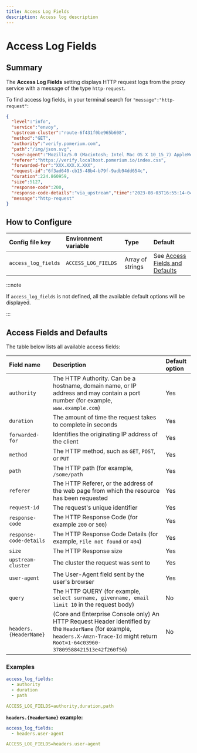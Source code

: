 ```yaml
---
title: Access Log Fields
description: Access log description
---
```



# Access Log Fields

## Summary

The **Access Log Fields** setting displays HTTP request logs from the proxy service with a message of the type `http-request`.

To find access log fields, in your terminal search for `"message":"http-request"`:

```json
{
  "level":"info",
  "service":"envoy",
  "upstream-cluster":"route-6f431f0be965b608",
  "method":"GET",
  "authority":"verify.pomerium.com",
  "path":"/img/json.svg",
  "user-agent":"Mozilla/5.0 (Macintosh; Intel Mac OS X 10_15_7) AppleWebKit/537.36 (KHTML, like Gecko) Chrome/115.0.0.0 Safari/537.36",
  "referer":"https://verify.localhost.pomerium.io/index.css",
  "forwarded-for":"XXX.XXX.X.XXX",
  "request-id":"6f3ad640-cb15-48b4-b79f-9adb94dd654c",
  "duration":224.860959,
  "size":5127,
  "response-code":200,
  "response-code-details":"via_upstream","time":"2023-08-03T16:55:14-04:00",
  "message":"http-request"
}
```


## How to Configure

<Tabs>
<TabItem label="Core" value="Core">

| **Config file key** | **Environment variable** | **Type** | **Default** |
| :--- | :--- | :--- | :--- |
| `access_log_fields` | `ACCESS_LOG_FIELDS` | Array of strings | See [Access Fields and Defaults](#access-fields-and-defaults) |

</TabItem>
<TabItem label="Enterprise" value="Enterprise"></TabItem>
<TabItem label="Kubernetes" value="Kubernetes"></TabItem>
</Tabs>

:::note

If `access_log_fields` is not defined, all the available default options will be displayed.

:::

## Access Fields and Defaults

The table below lists all available access fields:

| **Field name** | **Description** | **Default option** |
| :--- | :--- | :--- |
| `authority` |  The HTTP Authority. Can be a hostname, domain name, or IP address and may contain a port number (for example, `www.example.com`) | Yes |
| `duration` | The amount of time the request takes to complete in seconds | Yes |
| `forwarded-for` | Identifies the originating IP address of the client | Yes |
| `method` | The HTTP method, such as `GET`, `POST`, or `PUT` | Yes |
| `path` | The HTTP path (for example, `/some/path` | Yes |
| `referer` | The HTTP Referer, or the address of the web page from which the resource has been requested | Yes |
| `request-id` | The request's unique identifier | Yes |
| `response-code` | The HTTP Response Code (for example `200` or `500`) | Yes |
| `response-code-details` | The HTTP Response Code Details (for example, `File not found` or `404`) | Yes |
| `size` | The HTTP Response size | Yes |
| `upstream-cluster` | The cluster the request was sent to | Yes |
| `user-agent` | The User-Agent field sent by the user's browser | Yes |
| `query` | The HTTP QUERY (for example, `select surname, givenname, email limit 10` in the request body) | No |
| `headers.{HeaderName}` | (Core and Enterprise Console only) An HTTP Request Header identified by the `HeaderName` (for example, `headers.X-Amzn-Trace-Id` might return `Root=1-64c03960-37809588421513e42f260f56`) | No |

### Examples

```yaml
access_log_fields:
  - authority
  - duration
  - path

ACCESS_LOG_FIELDS=authority,duration,path
```

**`headers.{HeaderName}` example:**

```yaml
access_log_fields:
  - headers.user-agent

ACCESS_LOG_FIELDS=headers.user-agent
```
